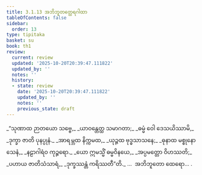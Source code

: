 ```yaml
---
title: 3.1.13 အဘိဘူတတ္ထေရဂါထာ
tableOfContents: false
sidebar:
  order: 13
type: tipitaka
basket: su
book: th1
review:
  current: review
  updated: '2025-10-20T20:39:47.111822'
  updated_by: ''
  notes: ''
  history:
  - state: review
    date: '2025-10-20T20:39:47.111822'
    updated_by: ''
    notes: ''
    previous_state: draft
---
```



<DynamicBreadcrumb />


<ReviewStatus review={frontmatter.review} showDetails={true} />

<HypothesisAnnotation frontmatter={frontmatter} />

<Division number="255" book="th1" e="ch" v="19" p="267">

<Paragraph number="482" type="verses" book="th1">
_“သုဏာထ ဉာတယော သဗ္ဗေ,_  
_ယာဝန္တေတ္ထ သမာဂတာ;_  
_ဓမ္မံ ဝေါ ဒေသယိဿာမိ,_  
_ဒုက္ခာ ဇာတိ ပုနပ္ပုနံ._  

</Paragraph>

</Division>
<Division number="256" book="th1" e="ch" v="19" p="267">

<Paragraph number="483" type="verses" book="th1">
_အာရမ္ဘထ နိက္ကမထ,_  
_ယုဉ္ဇထ ဗုဒ္ဓသာသနေ;_  
_ဓုနာထ မစ္စုနော သေနံ,_  
_နဠာဂါရံဝ ကုဉ္ဇရော._  

</Paragraph>

</Division>
<Division number="257" book="th1" e="ch" v="19" p="267">

<Paragraph number="484" type="verses" book="th1">
_ယော ဣမသ္မိံ ဓမ္မဝိနယေ,_  
_အပ္ပမတ္တော ဝိဟဿတိ;_  
_ပဟာယ ဇာတိသံသာရံ,_  
_ဒုက္ခဿန္တံ ကရိဿတီ”တိ._  


</Paragraph>
</Division>

<Paragraph number="485" type="center" book="th1">
…  အဘိဘူတော ထေရော… .
</Paragraph>